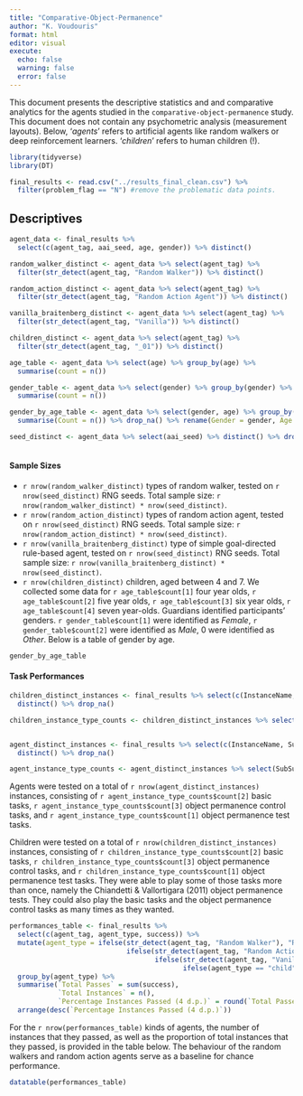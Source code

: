 ```yaml
---
title: "Comparative-Object-Permanence"
author: "K. Voudouris"
format: html
editor: visual
execute: 
  echo: false
  warning: false
  error: false
---
```


This document presents the descriptive statistics and and comparative analytics for the agents studied in the `comparative-object-permanence` study. This document does not contain any psychometric analysis (measurement layouts). Below, '*agents*' refers to artificial agents like random walkers or deep reinforcement learners. '*children*' refers to human children (!).

```r

library(tidyverse)
library(DT)

```

```r

final_results <- read.csv("../results_final_clean.csv") %>%
  filter(problem_flag == "N") #remove the problematic data points.

```

## Descriptives

```r

agent_data <- final_results %>% 
  select(c(agent_tag, aai_seed, age, gender)) %>% distinct()

random_walker_distinct <- agent_data %>% select(agent_tag) %>%
  filter(str_detect(agent_tag, "Random Walker")) %>% distinct()

random_action_distinct <- agent_data %>% select(agent_tag) %>%
  filter(str_detect(agent_tag, "Random Action Agent")) %>% distinct()

vanilla_braitenberg_distinct <- agent_data %>% select(agent_tag) %>%
  filter(str_detect(agent_tag, "Vanilla")) %>% distinct()

children_distinct <- agent_data %>% select(agent_tag) %>%
  filter(str_detect(agent_tag, "_01")) %>% distinct()

age_table <- agent_data %>% select(age) %>% group_by(age) %>%
  summarise(count = n())

gender_table <- agent_data %>% select(gender) %>% group_by(gender) %>%
  summarise(count = n())

gender_by_age_table <- agent_data %>% select(gender, age) %>% group_by(gender, age) %>%
  summarise(Count = n()) %>% drop_na() %>% rename(Gender = gender, Age = age) %>% DT::datatable()

seed_distinct <- agent_data %>% select(aai_seed) %>% distinct() %>% drop_na()
  

```

#### Sample Sizes

-   `r nrow(random_walker_distinct)` types of random walker, tested on `r nrow(seed_distinct)` RNG seeds. Total sample size: `r nrow(random_walker_distinct) * nrow(seed_distinct)`.
-   `r nrow(random_action_distinct)` types of random action agent, tested on `r nrow(seed_distinct)` RNG seeds. Total sample size: `r nrow(random_action_distinct) * nrow(seed_distinct)`.
-   `r nrow(vanilla_braitenberg_distinct)` type of simple goal-directed rule-based agent, tested on `r nrow(seed_distinct)` RNG seeds. Total sample size: `r nrow(vanilla_braitenberg_distinct) * nrow(seed_distinct)`.
-   `r nrow(children_distinct)` children, aged between 4 and 7. We collected some data for `r age_table$count[1]` four year olds, `r age_table$count[2]` five year olds, `r age_table$count[3]` six year olds, `r age_table$count[4]` seven year-olds. Guardians identified participants' genders. `r gender_table$count[1]` were identified as *Female*, `r gender_table$count[2]` were identified as *Male*, 0 were identified as *Other*. Below is a table of gender by age.

```r

gender_by_age_table

```

#### Task Performances

```r

children_distinct_instances <- final_results %>% select(c(InstanceName, SubSuite, agent_type)) %>% filter(agent_type == "child") %>%
  distinct() %>% drop_na()

children_instance_type_counts <- children_distinct_instances %>% select(SubSuite) %>% group_by(SubSuite) %>% summarise(Count = n())


agent_distinct_instances <- final_results %>% select(c(InstanceName, SubSuite, agent_type)) %>% filter(agent_type != "child") %>%
  distinct() %>% drop_na()

agent_instance_type_counts <- agent_distinct_instances %>% select(SubSuite) %>% group_by(SubSuite) %>% summarise(Count = n())


```

Agents were tested on a total of `r nrow(agent_distinct_instances)` instances, consisting of `r agent_instance_type_counts$count[2]` basic tasks, `r agent_instance_type_counts$count[3]` object permanence control tasks, and `r agent_instance_type_counts$count[1]` object permanence test tasks.

Children were tested on a total of `r nrow(children_distinct_instances)` instances, consisting of `r children_instance_type_counts$count[2]` basic tasks, `r children_instance_type_counts$count[3]` object permanence control tasks, and `r children_instance_type_counts$count[1]` object permanence test tasks. They were able to play some of those tasks more than once, namely the Chiandetti & Vallortigara (2011) object permanence tests. They could also play the basic tasks and the object permanence control tasks as many times as they wanted.

```r

performances_table <- final_results %>% 
  select(c(agent_tag, agent_type, success)) %>%
  mutate(agent_type = ifelse(str_detect(agent_tag, "Random Walker"), "Random Walker",
                             ifelse(str_detect(agent_tag, "Random Action"), "Random Action Agent",
                                    ifelse(str_detect(agent_tag, "Vanilla"), "Simple Goal-Directed Agent",
                                           ifelse(agent_type == "child", "Human Child", agent_type))))) %>%
  group_by(agent_type) %>% 
  summarise(`Total Passes` = sum(success),
            `Total Instances` = n(),
            `Percentage Instances Passed (4 d.p.)` = round(`Total Passes`/`Total Instances`*100, digits = 4)) %>%
  arrange(desc(`Percentage Instances Passed (4 d.p.)`))

```

For the `r nrow(performances_table)` kinds of agents, the number of instances that they passed, as well as the proportion of total instances that they passed, is provided in the table below. The behaviour of the random walkers and random action agents serve as a baseline for chance performance.

```r

datatable(performances_table)

```
